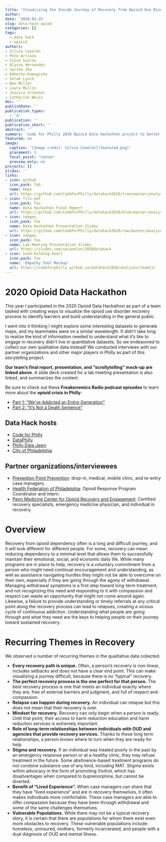 ```yaml
---
title: 'Visualizing the Inside Journey of Recovery from Opioid Use Disorder'
author:
date: '2020-03-25'
slug: data-hack-opiod
categories: []
tags:
  - data hack
  - opioid
authors:
- Silvia Canelón
- Pete Arriaza
- Vince Giorno
- Alyssa Hernandez
- Spriha Jha
- Adnette Kamugisha
- Selah Lynch
- Ben Miller
- Laura Mullin
- Jessica Streeter
- Catherine Weiss
doi: ''
publishDate: ''
publication_types:
  - '4'
publication: ''
publication_short: ''
abstract: ''
summary: 'Code for Philly 2020 Opioid Data Hackathon project to better understand recovery from opioid use disorder.'
featured: no
image:
  caption: '[Image credit: Silvia Canelón](featured.png)'
  placement: 3
  focal_point: 'Center'
  preview_only: no
projects: []
slides: ''
links:
- icon: github
  icon_pack: fab
  name: Repo
  url: https://github.com/CodeForPhilly/datahack2020/tree/master/analyses/team11
- icon: file-pdf
  icon_pack: fas
  name: Data Hackathon Final Report
  url: https://github.com/CodeForPhilly/datahack2020/blob/master/analyses/team11/Final%20Report/2020_DataHackathon_Team11_FinalReport.pdf
- icon: images
  icon_pack: fas
  name: Data Hackathon Presentation Slides
  url: https://github.com/CodeForPhilly/datahack2020/raw/master/analyses/team11/Presentation/Team11_March17_Presentation.pptx
- icon: images
  icon_pack: fas
  name: Lab Meeting Presentation Slides
  url: https://slides.com/spcanelon/2020datahack
- icon: hand-holding-heart
  icon_pack: fas
  name: 'Empathy Tool Mockup'
  url: https://codeforphilly.github.io/datahack2020/analyses/team11/
---
```


# 2020 Opioid Data Hackathon
This year I participated in the 2020 Opioid Data Hackathon as part of a team tasked with creating ways to visualize the opioid use disorder recovery process to identify barriers and build understanding in the general public.

I went into it thinking I might explore some interesting datasets to generate maps, and my teammates were on a similar wavelength. It didn't take long to realize the kind of information needed to understand what it's like to engage in recovery didn't live in quantitative datasets. So we endeavored to collect our own qualitative data instead! We conducted interviews with our partner organizations and other major players in Philly as part of this storytelling project.

**Our team's final report, presentation, and "scrollytelling" mock-up are linked above**. A slide deck created for a lab meeting presentation is also linked, and summarizes the content.

Be sure to check out these **Freakonomics Radio podcast episodes** to learn more about the **opioid crisis in Philly**:

- [Part 1: "We've Addicted an Entire Generation"](https://freakonomics.com/podcast/opioids-part-1/)
- [Part 2: "It's Not a Death Sentence"](https://freakonomics.com/podcast/opioids-part-2/)

## Data Hack hosts
- [Code for Philly ](https://codeforphilly.org/)
- [DataPhilly](https://www.meetup.com/DataPhilly/)
- [Philly Data Jawn](https://www.rladiesphilly.org/)
- [City of Philadelphia](https://www.phila.gov/programs/combating-the-opioid-epidemic/)

## Partner organizations/interviewees
- [Prevention Point Prevention](https://ppponline.org/): drop-in, medical, mobile clinic, and re-entry case managers.
- [Health Federation of Philadelphia](https://healthfederation.org/): Opioid Response Program Coordinator and intern.
- [Penn Medicine Center for Opioid Recovery and Engagement](https://www.pennmedicine.org/for-patients-and-visitors/find-a-program-or-service/behavioral-health/addiction-services/center-for-opioid-recovery-and-engagement): Certified recovery specialists, emergency medicine physician, and individual in recovery.

# Overview
Recovery from opioid dependency often is a long and difficult journey, and it will look different for different people. For some, recovery can mean reducing dependency to a minimal level that allows them to successfully maintain their emotional, social, and economic daily life. While many programs are in place to help, recovery is a voluntary commitment from a person who might need continual encouragement and understanding, as well as assistance navigating hurdles they might not be able to overcome on their own, especially if they are going through the agony of withdrawal. Managing withdrawal symptoms is a first step toward long-term treatment, and not recognizing this need and responding to it with compassion and respect can waste an opportunity that might not come around again. Likewise, a failure to provide understanding or timely referrals at any critical point along the recovery process can lead to relapses, creating a vicious cycle of continuous addiction. Understanding what people are going through and what they need are the keys to helping people on their journey toward sustained recovery.

# Recurring Themes in Recovery
We observed a number of recurring themes in the qualitative data collected.

- **Every recovery path is unique.** Often, a person’s recovery is non-linear, includes setbacks and does not have a clear end point. This can make visualizing a journey difficult, because there is no “typical” recovery.
- **The perfect recovery process is the one perfect for that person.** The best recovery process is one that meets an individual exactly where they are, free of external barriers and judgment, and full of respect and compassion.
- **Relapse can happen during recovery.** An individual can relapse but this does not mean that their recovery is over.
- **Mindset for recovery.** Recovery can only begin when a person is ready. Until that point, their access to harm reduction education and harm reduction services is extremely important.
- **Role of long-term relationships between individuals with OUD and agencies that provide recovery services.** Thanks to these long term relationships, a person knows where to turn when they are ready for help.
- **Stigma and recovery.** If an individual was treated poorly in the past by an emergency response person or at a healthy clinic, they may refuse treatment in the future. Some abstinence-based treatment programs do not condone substance use of any kind, including MAT. Stigma exists
within advocacy in the form of promoting Vivitrol, which has disadvantages when compared to buprenorphine, but cannot be diverted.
- **Benefit of “Lived Experience”.** When case managers can share that they have “lived experience” and are in recovery themselves, it often makes individuals more comfortable. These case managers are able to offer compassion because they have been through withdrawal and some of the same challenges themselves.
- **Vulnerable Populations.** While there may not be a typical recovery story, it is certain that there are populations for whom there exist even more obstacles to recovery. These vulnerable populations include: homeless, uninsured, mothers, formerly incarcerated, and people with a dual diagnosis of OUD and mental illness.
